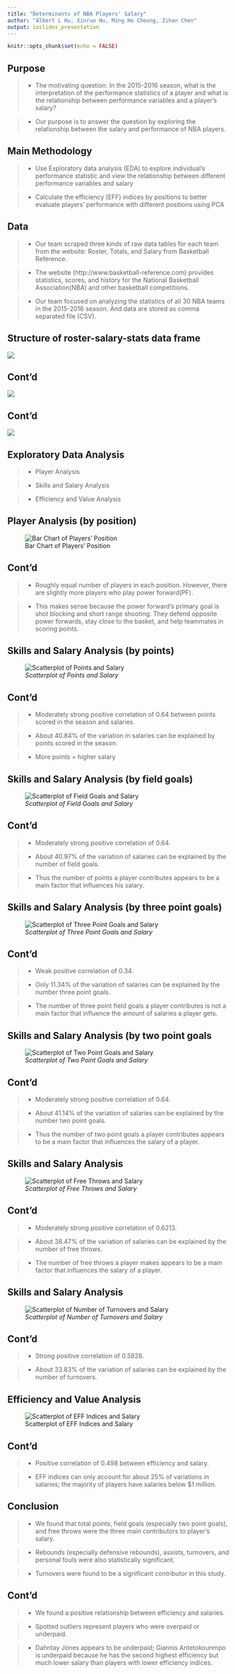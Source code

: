 ```yaml
---
title: "Determinants of NBA Players' Salary"
author: "Albert L Hu, Xinruo Hu, Ming Ho Cheung, Zihan Chen"
output: ioslides_presentation
---
```


```r
knitr::opts_chunk$set(echo = FALSE)
```

## Purpose {.flexbox .vcenter}

>- The motivating question: In the 2015-2016 season, what is the interpretation of the performance statistics of a player and what is the relationship between performance variables and a player’s salary? 

>- Our purpose is to answer the question by exploring the relationship between the salary and performance of NBA players. 


## Main Methodology {.flexbox .vcenter}

>- Use Exploratory data analysis (EDA) to explore individual's performance statistic and view the relationship between different performance variables and salary 

>- Calculate the efficiency (EFF) indices by positions to better evaluate players’ performance with different positions using PCA


## Data {.flexbox .vcenter}

>- Our team scraped three kinds of raw data tables for each team from the website: Roster, Totals, and Salary from Basketball Reference.

>- The website (http://www.basketball-reference.com)  provides statistics, scores, and history for the National Basketball Association(NBA) and other basketball competitions.

>- Our team focused on analyzing the statistics of all 30 NBA teams in the 2015-2016 season. And data are stored as comma separated file (CSV). 

## Structure of roster-salary-stats data frame{.flexbox .vcenter}

![](/Users/Nicole/Desktop/Str_table_1.png)

## Cont'd {.flexbox .vcenter}

![](/Users/Nicole/Desktop/Str_table_2.png)

## Cont'd {.flexbox .vcenter}

![](/Users/Nicole/Desktop/Str_table_3.png)

## Exploratory Data Analysis

>- Player Analysis

>- Skills and Salary Analysis

>- Efficiency and Value Analysis 

## Player Analysis (by position) {.flexbox .vcenter}

  ![Bar Chart of Players' Position](/Users/Nicole/Desktop/stat133-final-proj/images/Position_barchart.png)

## Cont'd

>- Roughly equal number of players in each position. However, there are slightly more players who play power forward(PF). 

>- This makes sense because the power forward's primary goal is shot blocking and short range shooting. They defend opposite power forwards, stay close to the basket, and help teammates in scoring points.

## Skills and Salary Analysis (by points) {.flexbox .vcenter}

![*Scatterplot of Points and Salary*](/Users/Nicole/Desktop/stat133-final-proj/images/Points_Salary.png)

## Cont'd

>- Moderately strong positive correlation of 0.64 between points scored in the season and salaries. 

>- About 40.84% of the variation in salaries can be explained by points scored in the season.

>- More points = higher salary

## Skills and Salary Analysis (by field goals) {.flexbox .vcenter}

![*Scatterplot of Field Goals and Salary*](/Users/Nicole/Desktop/stat133-final-proj/images/Field.Goals_Salary.png)

## Cont'd

>- Moderately strong positive correlation of 0.64. 

>- About 40.97% of the variation of salaries can be explained by the number of field goals. 

>- Thus the number of points a player contributes appears to be a main factor that influences his salary. 

## Skills and Salary Analysis (by three point goals) {.flexbox .vcenter}

![*Scatterplot of Three Point Goals and Salary*](/Users/Nicole/Desktop/stat133-final-proj/images/Three.Point.Goals_Salary.png)

## Cont'd

>- Weak positive correlation of 0.34. 

>- Only 11.34% of the variation of salaries can be explained by the number three point goals. 

>- The number of three point field goals a player contributes is not a main factor that influence the amount of salaries a player gets.


## Skills and Salary Analysis (by two point goals{.flexbox .vcenter}

![*Scatterplot of Two Point Goals and Salary*](/Users/Nicole/Desktop/stat133-final-proj/images/Two.Point.Goals_Salary.png)

## Cont'd

>- Moderately strong positive correlation of 0.64. 

>- About 41.14% of the variation of salaries can be explained by the number two point goals. 

>- Thus the number of two point goals a player contributes appears to be a main factor that influences the salary of a player.


## Skills and Salary Analysis {.flexbox .vcenter}

![*Scatterplot of Free Throws and Salary*](/Users/Nicole/Desktop/stat133-final-proj/images/Free.Throws_Salary.png)

## Cont'd

>- Moderately strong positive correlation of 0.6213. 

>- About 38.47% of the variation of salaries can be explained by the number of free throws. 

>- The number of free throws a player makes appears to be a main factor that influences the salary of a player.

## Skills and Salary Analysis {.flexbox .vcenter}

![*Scatterplot of Number of Turnovers and Salary*](/Users/Nicole/Desktop/stat133-final-proj/images/Turnover_Salary.png)

## Cont'd

>- Strong positive correlation of 0.5828. 

>- About 33.83% of the variation of salaries can be explained by the number of turnovers.

## Efficiency and Value Analysis {.flexbox .vcenter}

![Scatterplot of EFF Indices and Salary](/Users/Nicole/Desktop/stat133-final-proj/images/Eff.Index_Salary.png)

## Cont'd

>- Positive correlation of 0.498 between efficiency and salary. 

>- EFF indices can only account for about 25% of variations in salaries; the majority of players have salaries below $1 million.

## Conclusion

>- We found that total points, field goals (especially two point goals), and free throws were the three main contributors to player’s salary. 

>- Rebounds (especially defensive rebounds), assists, turnovers, and personal fouls were also statistically significant. 

>- Turnovers were found to be a significant contributor in this study. 

## Cont'd

>- We found a positive relationship between efficiency and salaries.

>- Spotted outliers represent players who were overpaid or underpaid. 

>- Dahntay Jones appears to be underpaid; Giannis Antetokounmpo is underpaid because he has the second highest efficiency but much lower salary than players with lower efficiency indices. 
